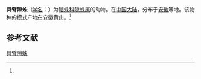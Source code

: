 {{Speciesbox
| name = 具臂隙蛛
| status = 
| status_system = 
| image = 
| genus = Coelotes
| species = brachiatus
| authority = (Wang et al, 1990)<ref name='id14063'>{{cite web| url =http://www.bioinfo.cn/db05/BjdwSpecies.php?action=view&id=14063| title =具臂隙蛛| work =《中国动物物种编目数据库》| publisher =中国科学院微生物研究所| author =中国科学院动物研究所| accessdate =2009-04-28| deadurl =yes| archiveurl =https://web.archive.org/web/20160305015147/http://www.bioinfo.cn/db05/BjdwSpecies.php?action=view&id=14063| archivedate =2016-03-05}}</ref>
}}

'''具臂隙蛛'''（[[学名|学名]]：{{lang|la|''Coelotes brachiatus''}}）为[[暗蛛科|暗蛛科]][[隙蛛属|隙蛛属]]的动物。在[[中国大陆|中国大陆]]，分布于[[安徽|安徽]]等地。该物种的模式产地在安徽黄山。<ref name='id14063'/>

== 参考文献 ==
{{reflist}}

{{Wikispecies|Coelotes brachiatus}}
{{Taxonbar|from=Q3543755}}

[[Category:隙蛛属|具臂隙蛛]]


{{蜘蛛小作品}}